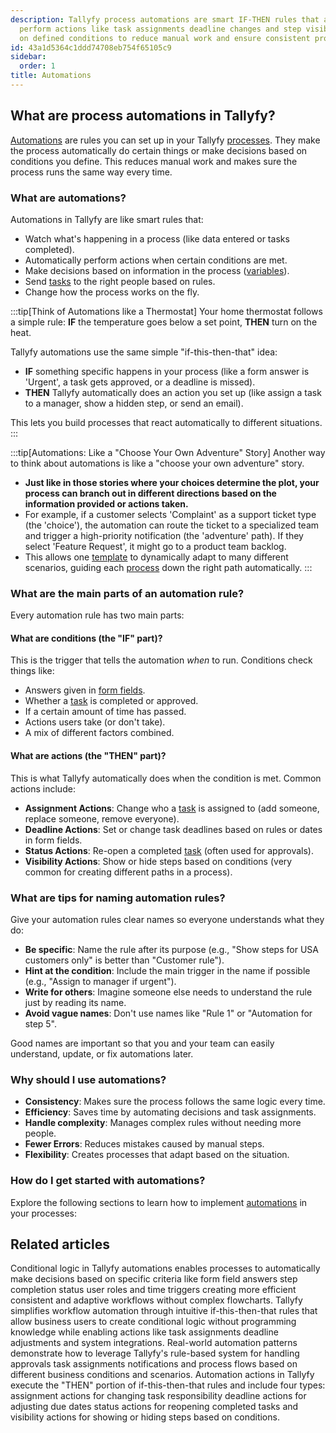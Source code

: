 ```yaml
---
description: Tallyfy process automations are smart IF-THEN rules that automatically
  perform actions like task assignments deadline changes and step visibility based
  on defined conditions to reduce manual work and ensure consistent process execution.
id: 43a1d5364c1ddd74708eb754f65105c9
sidebar:
  order: 1
title: Automations
---
```


## What are process automations in Tallyfy?

[Automations](/products/pro/documenting/templates/automations/) are rules you can set up in your Tallyfy [processes](/products/pro/tracking-and-tasks/processes/). They make the process automatically do certain things or make decisions based on conditions you define. This reduces manual work and makes sure the process runs the same way every time.

### What are automations?

Automations in Tallyfy are like smart rules that:
- Watch what's happening in a process (like data entered or tasks completed).
- Automatically perform actions when certain conditions are met.
- Make decisions based on information in the process ([variables](/products/pro/documenting/templates/variables/)).
- Send [tasks](/products/pro/tracking-and-tasks/tasks/) to the right people based on rules.
- Change how the process works on the fly.

:::tip[Think of Automations like a Thermostat]
Your home thermostat follows a simple rule: **IF** the temperature goes below a set point, **THEN** turn on the heat.

Tallyfy automations use the same simple "if-this-then-that" idea:

- **IF** something specific happens in your process (like a form answer is 'Urgent', a task gets approved, or a deadline is missed).
- **THEN** Tallyfy automatically does an action you set up (like assign a task to a manager, show a hidden step, or send an email).

This lets you build processes that react automatically to different situations.
:::

:::tip[Automations: Like a "Choose Your Own Adventure" Story]
Another way to think about automations is like a "choose your own adventure" story.

- **Just like in those stories where your choices determine the plot, your process can branch out in different directions based on the information provided or actions taken.**
- For example, if a customer selects 'Complaint' as a support ticket type (the 'choice'), the automation can route the ticket to a specialized team and trigger a high-priority notification (the 'adventure' path). If they select 'Feature Request', it might go to a product team backlog.
- This allows one [template](/products/pro/documenting/templates/) to dynamically adapt to many different scenarios, guiding each [process](/products/pro/tracking-and-tasks/processes/) down the right path automatically.
:::

### What are the main parts of an automation rule?

Every automation rule has two main parts:

#### What are conditions (the "IF" part)?
This is the trigger that tells the automation *when* to run. Conditions check things like:
- Answers given in [form fields](/products/pro/tracking-and-tasks/tasks/what-are-form-fields-in-tallyfy/).
- Whether a [task](/products/pro/tracking-and-tasks/tasks/) is completed or approved.
- If a certain amount of time has passed.
- Actions users take (or don't take).
- A mix of different factors combined.

#### What are actions (the "THEN" part)?
This is what Tallyfy automatically does when the condition is met. Common actions include:
- **Assignment Actions**: Change who a [task](/products/pro/tracking-and-tasks/tasks/) is assigned to (add someone, replace someone, remove everyone).
- **Deadline Actions**: Set or change task deadlines based on rules or dates in form fields.
- **Status Actions**: Re-open a completed [task](/products/pro/tracking-and-tasks/tasks/) (often used for approvals).
- **Visibility Actions**: Show or hide steps based on conditions (very common for creating different paths in a process).

### What are tips for naming automation rules?

Give your automation rules clear names so everyone understands what they do:

- **Be specific**: Name the rule after its purpose (e.g., "Show steps for USA customers only" is better than "Customer rule").
- **Hint at the condition**: Include the main trigger in the name if possible (e.g., "Assign to manager if urgent").
- **Write for others**: Imagine someone else needs to understand the rule just by reading its name.
- **Avoid vague names**: Don't use names like "Rule 1" or "Automation for step 5".

Good names are important so that you and your team can easily understand, update, or fix automations later.

### Why should I use automations?

- **Consistency**: Makes sure the process follows the same logic every time.
- **Efficiency**: Saves time by automating decisions and task assignments.
- **Handle complexity**: Manages complex rules without needing more people.
- **Fewer Errors**: Reduces mistakes caused by manual steps.
- **Flexibility**: Creates processes that adapt based on the situation.

### How do I get started with automations?

Explore the following sections to learn how to implement [automations](/products/pro/documenting/templates/automations/) in your processes:


<PageTree />


## Related articles
<CardGrid>
<LinkTitleCard header="<b>Automations > Conditionals</b>" href="/products/pro/documenting/templates/automations/conditionals/" > Conditional logic in Tallyfy automations enables processes to automatically make decisions based on specific criteria like form field answers step completion status user roles and time triggers creating more efficient consistent and adaptive workflows without complex flowcharts. </LinkTitleCard>
<LinkTitleCard header="<b>Features > If-this-then-that</b>" href="/products/pro/tutorials/features/if-this-then-that/" > Tallyfy simplifies workflow automation through intuitive if-this-then-that rules that allow business users to create conditional logic without programming knowledge while enabling actions like task assignments deadline adjustments and system integrations. </LinkTitleCard>
<LinkTitleCard header="<b>Automations > Examples</b>" href="/products/pro/documenting/templates/automations/examples/" > Real-world automation patterns demonstrate how to leverage Tallyfy's rule-based system for handling approvals task assignments notifications and process flows based on different business conditions and scenarios. </LinkTitleCard>
<LinkTitleCard header="<b>Automations > Actions</b>" href="/products/pro/documenting/templates/automations/actions/" > Automation actions in Tallyfy execute the "THEN" portion of if-this-then-that rules and include four types: assignment actions for changing task responsibility deadline actions for adjusting due dates status actions for reopening completed tasks and visibility actions for showing or hiding steps based on conditions. </LinkTitleCard>
</CardGrid>